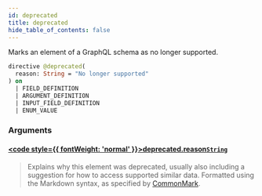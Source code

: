 ```yaml
---
id: deprecated
title: deprecated
hide_table_of_contents: false
---
```








Marks an element of a GraphQL schema as no longer supported.

```graphql
directive @deprecated(
  reason: String = "No longer supported"
) on 
  | FIELD_DEFINITION
  | ARGUMENT_DEFINITION
  | INPUT_FIELD_DEFINITION
  | ENUM_VALUE
```


### Arguments

#### [<code style={{ fontWeight: 'normal' }}>deprecated.<b>reason</b></code>](#)<Bullet />[`String`](/api/graphql/documentation/scalars/string) <Badge class="secondary" text="scalar"/>
> Explains why this element was deprecated, usually also including a suggestion for how to access supported similar data. Formatted using the Markdown syntax, as specified by [CommonMark](https://commonmark.org/).
> 





